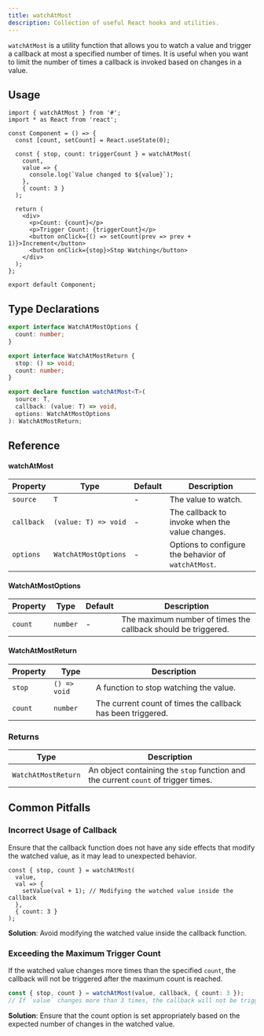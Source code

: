 ```yaml
---
title: watchAtMost
description: Collection of useful React hooks and utilities.
---
```


`watchAtMost` is a utility function that allows you to watch a value and trigger a callback at most a specified number of times. It is useful when you want to limit the number of times a callback is invoked based on changes in a value.

## Usage

```tsx
import { watchAtMost } from '#';
import * as React from 'react';

const Component = () => {
  const [count, setCount] = React.useState(0);

  const { stop, count: triggerCount } = watchAtMost(
    count,
    value => {
      console.log(`Value changed to ${value}`);
    },
    { count: 3 }
  );

  return (
    <div>
      <p>Count: {count}</p>
      <p>Trigger Count: {triggerCount}</p>
      <button onClick={() => setCount(prev => prev + 1)}>Increment</button>
      <button onClick={stop}>Stop Watching</button>
    </div>
  );
};

export default Component;
```

## Type Declarations

```ts
export interface WatchAtMostOptions {
  count: number;
}

export interface WatchAtMostReturn {
  stop: () => void;
  count: number;
}

export declare function watchAtMost<T>(
  source: T,
  callback: (value: T) => void,
  options: WatchAtMostOptions
): WatchAtMostReturn;
```

## Reference

#### watchAtMost

| Property   | Type                 | Default | Description                                         |
| ---------- | -------------------- | ------- | --------------------------------------------------- |
| `source`   | `T`                  | -       | The value to watch.                                 |
| `callback` | `(value: T) => void` | -       | The callback to invoke when the value changes.      |
| `options`  | `WatchAtMostOptions` | -       | Options to configure the behavior of `watchAtMost`. |

#### WatchAtMostOptions

| Property | Type     | Default | Description                                                   |
| -------- | -------- | ------- | ------------------------------------------------------------- |
| `count`  | `number` | -       | The maximum number of times the callback should be triggered. |

#### WatchAtMostReturn

| Property | Type         | Description                                                 |
| -------- | ------------ | ----------------------------------------------------------- |
| `stop`   | `() => void` | A function to stop watching the value.                      |
| `count`  | `number`     | The current count of times the callback has been triggered. |

### Returns

| Type                | Description                                                                        |
| ------------------- | ---------------------------------------------------------------------------------- |
| `WatchAtMostReturn` | An object containing the `stop` function and the current `count` of trigger times. |

## Common Pitfalls

### Incorrect Usage of Callback

Ensure that the callback function does not have any side effects that modify the watched value, as it may lead to unexpected behavior.

```tsx
const { stop, count } = watchAtMost(
  value,
  val => {
    setValue(val + 1); // Modifying the watched value inside the callback
  },
  { count: 3 }
);
```

**Solution**: Avoid modifying the watched value inside the callback function.

### Exceeding the Maximum Trigger Count

If the watched value changes more times than the specified `count`, the callback will not be triggered after the maximum count is reached.

```ts
const { stop, count } = watchAtMost(value, callback, { count: 3 });
// If `value` changes more than 3 times, the callback will not be triggered after the 3rd change.
```

**Solution**: Ensure that the count option is set appropriately based on the expected number of changes in the watched value.
